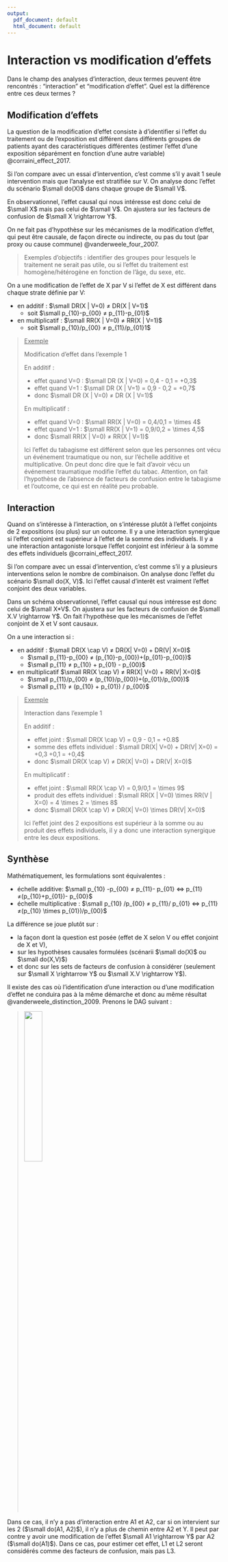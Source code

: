 ```yaml
---
output:
  pdf_document: default
  html_document: default
---
```


# Interaction vs modification d'effets

Dans le champ des analyses d'interaction, deux termes peuvent être rencontrés : "interaction" et "modification d'effet". Quel est la différence entre ces deux termes ?

## Modification d'effets

La question de la modification d'effet consiste à d’identifier si l’effet du traitement ou de l’exposition est différent dans différents groupes de patients ayant des caractéristiques différentes (estimer l’effet d’une exposition séparément en fonction d’une autre variable) @corraini_effect_2017. 

Si l'on compare avec un essai d'intervention, c'est comme s'il y avait 1 seule intervention mais que l’analyse est stratifiée sur V. On analyse donc l'effet du scénario $\small do(X)$ dans chaque groupe de $\small V$. 

En observationnel, l'effet causal qui nous intéresse est donc celui de $\small X$ mais pas celui de $\small V$.
On ajustera sur les facteurs de confusion de $\small X \rightarrow Y$. 

On ne fait pas d'hypothèse sur les mécanismes de la modification d'effet, qui peut être causale, de façon directe ou indirecte, ou pas du tout (par proxy ou cause commune) @vanderweele_four_2007.


> Exemples d’objectifs : identifier des groupes pour lesquels le traitement ne serait pas utile, ou si l’effet du traitement est homogène/hétérogène en fonction de l’âge, du sexe, etc. 


On a une modification de l'effet de X par V si l'effet de X est différent dans chaque strate définie par V:

-	en additif : $\small DR(X | V=0) ≠ DR(X | V=1)$ 
	 - soit	$\small p_{10}-p_{00} ≠ p_{11}-p_{01}$  
-	en multiplicatif : $\small RR(X | V=0) ≠ RR(X | V=1)$ 
	 - soit $\small  p_{10}/p_{00} ≠ p_{11}/p_{01}1$  
	
> <ins>Exemple</ins>
Modification d'effet dans l'exemple 1
>
> En additif : 
>
- effet quand V=0 : $\small DR (X | V=0) = 0,4 - 0,1 = +0,3$
- effet quand V=1 : $\small DR (X | V=1) = 0,9 - 0,2 = +0,7$
- donc $\small DR (X | V=0) ≠ DR (X | V=1)$
>
> En multiplicatif : 
>
- effet quand V=0 : $\small RR(X | V=0) = 0,4/0,1 = \times 4$
- effet quand V=1 : $\small RR(X | V=1) = 0,9/0,2 = \times 4,5$
- donc $\small RR(X | V=0) ≠ RR(X | V=1)$ 
>
> Ici l'effet du tabagisme est différent selon que les personnes ont vécu un événement traumatique ou non, sur l'échelle additive et multiplicative. On peut donc dire que le fait d'avoir vécu un événement traumatique modifie l'effet du tabac. Attention, on fait l'hypothèse de l'absence de facteurs de confusion entre le tabagisme et l'outcome, ce qui est en réalité peu probable.


## Interaction

Quand on s’intéresse à l’interaction, on s’intéresse plutôt à l’effet conjoints de 2 expositions (ou plus) sur un outcome. Il y a une interaction synergique si l'effet conjoint est supérieur à l'effet de la somme des individuels. Il y a une interaction antagoniste lorsque l'effet conjoint est inférieur à la somme des effets individuels @corraini_effect_2017. 

Si l'on compare avec un essai d'intervention, c'est comme s'il y a plusieurs interventions selon le nombre de combinaison. On analyse donc l'effet du scénario $\small do(X, V)$. Ici l'effet causal d'interêt est vraiment l'effet conjoint des deux variables. 

Dans un schéma observationnel, l'effet causal qui nous intéresse est donc celui de $\small X*V$. On ajustera sur les facteurs de confusion de $\small X.V \rightarrow Y$.
On fait l'hypothèse que les mécanismes de l'effet conjoint de X et V sont causaux.

On a une interaction si :

-	en additif : $\small DR(X \cap V) ≠ DR(X| V=0) + DR(V| X=0)$
	 + $\small p_{11}-p_{00} ≠ (p_{10}-p_{00})+(p_{01}-p_{00})$
	 + $\small p_{11} ≠ p_{10} + p_{01} - p_{00}$
- en multiplicatif	$\small 	RR(X \cap V) ≠ RR(X| V=0) + RR(V| X=0)$
	 + $\small p_{11}/p_{00}  ≠ (p_{10}/p_{00})+(p_{01}/p_{00})$
	 + $\small p_{11} ≠ (p_{10} + p_{01}) / p_{00}$ 


> <ins>Exemple</ins>
Interaction dans l'exemple 1
>
> En additif : 
>
- effet joint : $\small DR(X \cap V) = 0,9 - 0,1 = +0.8$ 
- somme des effets individuel : $\small DR(X| V=0) + DR(V| X=0) = +0,3 +0,1 = +0,4$
- donc $\small DR(X \cap V) ≠ DR(X| V=0) + DR(V| X=0)$
>
> En multiplicatif : 
>
- effet joint : $\small RR(X \cap V) = 0,9/0,1 = \times 9$
- produit des effets individuel : $\small RR(X | V=0) \times RR(V | X=0) = 4 \times 2 = \times 8$
- donc $\small DR(X \cap V) ≠ DR(X| V=0) \times DR(V| X=0)$
>
> Ici l'effet joint des 2 expositions est supérieur à la somme ou au produit des effets individuels, il y a donc une interaction synergique entre les deux expositions.




## Synthèse

Mathématiquement, les formulations sont équivalentes :

-	échelle additive: $\small p_{10} -p_{00} ≠ p_{11}- p_{01} ⇔ p_{11}≠(p_{10}+p_{01})- p_{00}$
-	échelle multiplicative : $\small p_{10} /p_{00} ≠ p_{11}/ p_{01} ⇔ p_{11}≠(p_{10} \times p_{01})/p_{00}$

La différence se joue plutôt sur :

- la façon dont la question est posée (effet de X selon V ou effet conjoint de X et V), 
- sur les hypothèses causales formulées (scénarii $\small do(X)$ ou $\small do(X,V)$) 
- et donc sur les sets de facteurs de confusion à considérer (seulement sur $\small X \rightarrow Y$ ou $\small X.V \rightarrow Y$).


Il existe des cas où l'identification d'une interaction ou d'une modification d'effet ne conduira pas à la même démarche et donc au même résultat @vanderweele_distinction_2009. Prenons le DAG suivant : 

> ![](img/Image12.png){width=30%}

Dans ce cas, il n'y a pas d’interaction entre A1 et A2, car si on intervient sur les 2 ($\small do(A1, A2)$), il n'y a plus de chemin entre A2 et Y. Il peut par contre y avoir une modification de l'effet $\small A1 \rightarrow Y$ par A2 ($\small do(A1)$). Dans ce cas, pour estimer cet effet, L1 et L2 seront considérés comme des facteurs de confusion, mais pas L3.




